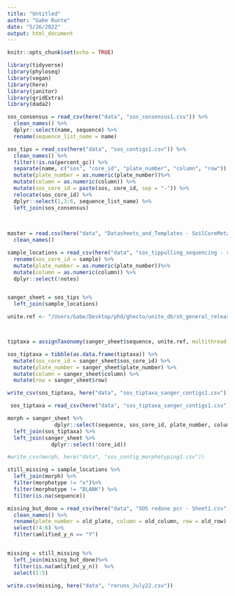 ```yaml
---
title: "Untitled"
author: "Gabe Runte"
date: "5/26/2022"
output: html_document
---
```


```r
knitr::opts_chunk$set(echo = TRUE)

library(tidyverse)
library(phyloseq)
library(vegan)
library(here)
library(janitor)
library(gridExtra)
library(dada2)
```


```r
sos_consensus = read_csv(here("data", "sos_consensus1.csv")) %>% 
  clean_names() %>% 
  dplyr::select(name, sequence) %>% 
  rename(sequence_list_name = name)

sos_tips = read_csv(here("data", "sos_contigs1.csv")) %>% 
  clean_names() %>% 
  filter(!is.na(percent_gc)) %>% 
  separate(name, c("sos", "core_id", "plate_number", "column", "row")) %>% 
  mutate(plate_number = as.numeric(plate_number))%>% 
  mutate(column = as.numeric(column)) %>% 
  mutate(sos_core_id = paste(sos, core_id, sep = "-")) %>% 
  relocate(sos_core_id) %>% 
  dplyr::select(1,3:6, sequence_list_name) %>% 
  left_join(sos_consensus)
  

  
master = read.csv(here("data", "Datasheets_and_Templates - SoilCoreMetadata.csv")) %>% 
  clean_names()

sample_locations = read_csv(here("data", "sos_tippulling_sequencing - sample_locations.csv")) %>% 
  rename(sos_core_id = sample) %>% 
  mutate(plate_number = as.numeric(plate_number))%>% 
  mutate(column = as.numeric(column)) %>% 
  dplyr::select(!notes)


sanger_sheet = sos_tips %>% 
  left_join(sample_locations)
```


```r
unite.ref <- "/Users/Gabe/Desktop/phd/ghecto/unite_db/sh_general_release_s_10.05.2021/sh_general_release_dynamic_s_10.05.2021.fasta"



tiptaxa = assignTaxonomy(sanger_sheet$sequence, unite.ref, multithread = TRUE, tryRC = TRUE)

sos_tiptaxa = tibble(as.data.frame(tiptaxa)) %>% 
  mutate(sos_core_id = sanger_sheet$sos_core_id) %>% 
  mutate(plate_number = sanger_sheet$plate_number) %>% 
  mutate(column = sanger_sheet$column) %>% 
  mutate(row = sanger_sheet$row)

write_csv(sos_tiptaxa, here("data", "sos_tiptaxa_sanger_contigs1.csv"))
```

```r
 sos_tiptaxa = read_csv(here("data", "sos_tiptaxa_sanger_contigs1.csv"))

morph = sanger_sheet %>% 
               dplyr::select(sequence, sos_core_id, plate_number, column, row, morphotype) %>% 
  left_join(sos_tiptaxa) %>% 
  left_join(sanger_sheet %>% 
              dplyr::select(!core_id)) 

#write_csv(morph, here("data", "sos_contig_morphotyping1.csv"))
```

```r
still_missing = sample_locations %>% 
  left_join(morph) %>% 
  filter(morphotype != "x")%>% 
  filter(morphotype != "BLANK") %>% 
  filter(is.na(sequence))

missing_but_done = read_csv(here("data", "SOS redone pcr - Sheet1.csv")) %>% 
  clean_names() %>% 
  rename(plate_number = old_plate, column = old_column, row = old_row) %>% 
  select(!4:6) %>% 
  filter(amlified_y_n == "Y") 


missing = still_missing %>% 
  left_join(missing_but_done)%>% 
  filter(is.na(amlified_y_n))  %>% 
  select(1:5)

write.csv(missing, here("data", "reruns_July22.csv"))
```




